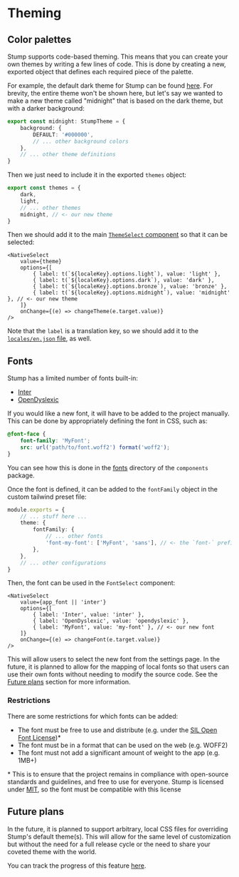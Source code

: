 # Theming

## Color palettes

Stump supports code-based theming. This means that you can create your own themes by writing a few lines of code. This is done by creating a new, exported object that defines each required piece of the palette.

For example, the default dark theme for Stump can be found [here](https://github.com/stumpapp/stump/tree/develop/packages/components/themes/dark.ts). For brevity, the entire theme won't be shown here, but let's say we wanted to make a new theme called "midnight" that is based on the dark theme, but with a darker background:

```ts filename="themes/midnight.ts" copy
export const midnight: StumpTheme = {
	background: {
		DEFAULT: '#000000',
		// ... other background colors
	},
	// ... other theme definitions
}
```

Then we just need to include it in the exported `themes` object:

```ts filename="themes/index.ts" copy
export const themes = {
	dark,
	light,
	// ... other themes
	midnight, // <- our new theme
}
```

Then we should add it to the main [`ThemeSelect` component](https://github.com/stumpapp/stump/tree/develop/packages/browser/src/scenes/settings/app/appearance/ThemeSelect.tsx) so that it can be selected:

```tsx filename="scenes/settings/app/appearance/ThemeSelect.tsx" copy
<NativeSelect
	value={theme}
	options={[
		{ label: t(`${localeKey}.options.light`), value: 'light' },
		{ label: t(`${localeKey}.options.dark`), value: 'dark' },
		{ label: t(`${localeKey}.options.bronze`), value: 'bronze' },
		{ label: t(`${localeKey}.options.midnight`), value: 'midnight' }, // <- our new theme
	]}
	onChange={(e) => changeTheme(e.target.value)}
/>
```

Note that the `label` is a translation key, so we should add it to the [`locales/en.json` file](https://github.com/stumpapp/stump/tree/develop/packages/browser/src/i18n/locales/en.json), as well.

## Fonts

Stump has a limited number of fonts built-in:

- [Inter](https://rsms.me/inter/)
- [OpenDyslexic](https://opendyslexic.org/)

If you would like a new font, it will have to be added to the project manually. This can be done by appropriately defining the font in CSS, such as:

```css filename="font/my-font.css" copy
@font-face {
	font-family: 'MyFont';
	src: url('path/to/font.woff2') format('woff2');
}
```

You can see how this is done in the [fonts](https://github.com/stumpapp/stump/tree/main/packages/components/src/font) directory of the `components` package.

Once the font is defined, it can be added to the `fontFamily` object in the custom tailwind preset file:

```ts filename="tailwind/preset.ts" copy
module.exports = {
	// ... stuff here ...
	theme: {
		fontFamily: {
			// ... other fonts
			'font-my-font': ['MyFont', 'sans'], // <- the `font-` prefix is important!
		},
	},
	// ... other configurations
}
```

Then, the font can be used in the `FontSelect` component:

```tsx filename="scenes/settings/app/appearance/FontSelect.tsx" copy
<NativeSelect
	value={app_font || 'inter'}
	options={[
		{ label: 'Inter', value: 'inter' },
		{ label: 'OpenDyslexic', value: 'opendyslexic' },
		{ label: 'MyFont', value: 'my-font' }, // <- our new font
	]}
	onChange={(e) => changeFont(e.target.value)}
/>
```

This will allow users to select the new font from the settings page. In the future, it is planned to allow for the mapping of local fonts so that users can use their own fonts without needing to modify the source code. See the [Future plans](#future-plans) section for more information.

### Restrictions

There are some restrictions for which fonts can be added:

- The font must be free to use and distribute (e.g. under the [SIL Open Font License](https://opensource.org/licenses/OFL-1.1))\*
- The font must be in a format that can be used on the web (e.g. WOFF2)
- The font must not add a significant amount of weight to the app (e.g. 1MB+)

\* This is to ensure that the project remains in compliance with open-source standards and guidelines, and free to use for everyone. Stump is licensed under [MIT](https://opensource.org/licenses/MIT), so the font must be compatible with this license

## Future plans

In the future, it is planned to support arbitrary, local CSS files for overriding Stump's default theme(s). This will allow for the same level of customization but without the need for a full release cycle or the need to share your coveted theme with the world.

You can track the progress of this feature [here](https://github.com/stumpapp/stump/issues/383).
